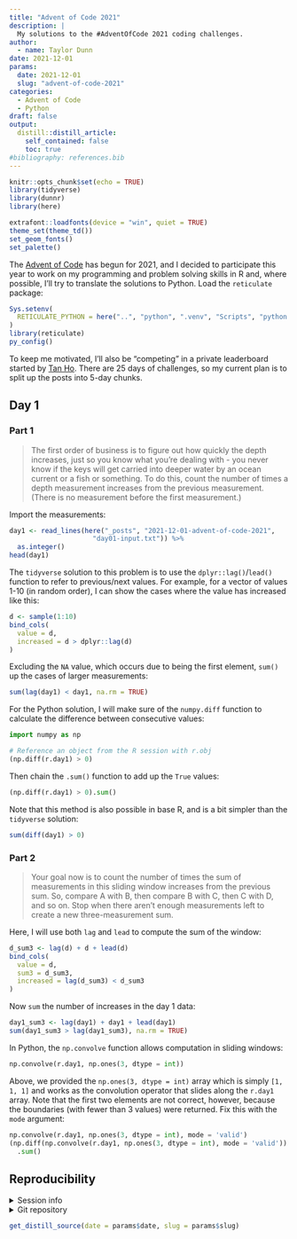 ```yaml
---
title: "Advent of Code 2021"
description: |
  My solutions to the #AdventOfCode 2021 coding challenges.
author:
  - name: Taylor Dunn
date: 2021-12-01
params:
  date: 2021-12-01
  slug: "advent-of-code-2021"
categories:
  - Advent of Code
  - Python
draft: false
output:
  distill::distill_article:
    self_contained: false
    toc: true
#bibliography: references.bib
---
```


```r
knitr::opts_chunk$set(echo = TRUE)
library(tidyverse)
library(dunnr)
library(here)

extrafont::loadfonts(device = "win", quiet = TRUE)
theme_set(theme_td())
set_geom_fonts()
set_palette()
```


The [Advent of Code](https://adventofcode.com/) has begun for 2021, and I decided to participate this year to work on my programming and problem solving skills in R and, where possible, I'll try to translate the solutions to Python.
Load the `reticulate` package:

```r
Sys.setenv(
  RETICULATE_PYTHON = here("..", "python", ".venv", "Scripts", "python.exe")
)
library(reticulate)
py_config()
```


To keep me motivated, I'll also be "competing" in a private leaderboard started by [Tan Ho](https://twitter.com/_TanHo/status/1465310512716173313).
There are 25 days of challenges, so my current plan is to split up the posts into 5-day chunks.

## Day 1

### Part 1

>The first order of business is to figure out how quickly the depth increases, just so you know what you're dealing with - you never know if the keys will get carried into deeper water by an ocean current or a fish or something.
To do this, count the number of times a depth measurement increases from the previous measurement. (There is no measurement before the first measurement.)

Import the measurements:

```r
day1 <- read_lines(here("_posts", "2021-12-01-advent-of-code-2021",
                     "day01-input.txt")) %>%
  as.integer()
head(day1)
```

The `tidyverse` solution to this problem is to use the `dplyr::lag()`/`lead()` function to refer to previous/next values.
For example, for a vector of values 1-10 (in random order), I can show the cases where the value has increased like this:

```r
d <- sample(1:10)
bind_cols(
  value = d,
  increased = d > dplyr::lag(d)
)
```

Excluding the `NA` value, which occurs due to being the first element, `sum()` up the cases of larger measurements:

```r
sum(lag(day1) < day1, na.rm = TRUE)
```

For the Python solution, I will make sure of the `numpy.diff` function to calculate the difference between consecutive values:

```python
import numpy as np

# Reference an object from the R session with r.obj
(np.diff(r.day1) > 0)
```

Then chain the `.sum()` function to add up the `True` values:

```python
(np.diff(r.day1) > 0).sum()
```

Note that this method is also possible in base R, and is a bit simpler than the `tidyverse` solution:

```r
sum(diff(day1) > 0)
```

### Part 2

>Your goal now is to count the number of times the sum of measurements in this sliding window increases from the previous sum. So, compare A with B, then compare B with C, then C with D, and so on. Stop when there aren't enough measurements left to create a new three-measurement sum.

Here, I will use both `lag` and `lead` to compute the sum of the window:

```r
d_sum3 <- lag(d) + d + lead(d)
bind_cols(
  value = d,
  sum3 = d_sum3,
  increased = lag(d_sum3) < d_sum3
)
```

Now `sum` the number of increases in the day 1 data:

```r
day1_sum3 <- lag(day1) + day1 + lead(day1)
sum(day1_sum3 > lag(day1_sum3), na.rm = TRUE)
```

In Python, the `np.convolve` function allows computation in sliding windows:

```python
np.convolve(r.day1, np.ones(3, dtype = int))
```

Above, we provided the `np.ones(3, dtype = int)` array which is simply `[1, 1, 1]` and works as the convolution operator that slides along the `r.day1` array.
Note that the first two elements are not correct, however, because the boundaries (with fewer than 3 values) were returned.
Fix this with the `mode` argument:

```python
np.convolve(r.day1, np.ones(3, dtype = int), mode = 'valid')
(np.diff(np.convolve(r.day1, np.ones(3, dtype = int), mode = 'valid')) > 0) \
  .sum()
```

## Reproducibility {.appendix}

<details><summary>Session info</summary>

```r
devtools::session_info()$platform
devtools::session_info()$packages %>%
  rmarkdown::paged_table()
```

</details>

<details><summary>Git repository</summary>

```r
git2r::repository()
```

</details>

```r
get_distill_source(date = params$date, slug = params$slug)
```

